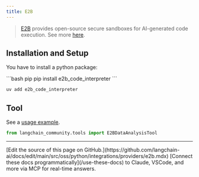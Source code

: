 ```yaml
---
title: E2B
---
```


>[E2B](https://e2b.dev/) provides open-source secure sandboxes
> for AI-generated code execution. See more [here](https://github.com/e2b-dev).

## Installation and Setup

You have to install a python package:

<CodeGroup>
```bash pip
pip install e2b_code_interpreter
```

```bash uv
uv add e2b_code_interpreter
```
</CodeGroup>

## Tool

See a [usage example](/oss/python/integrations/tools/e2b_data_analysis).

```python
from langchain_community.tools import E2BDataAnalysisTool
```

---

<Callout icon="pen-to-square" iconType="regular">
    [Edit the source of this page on GitHub.](https://github.com/langchain-ai/docs/edit/main/src/oss/python/integrations/providers/e2b.mdx)
</Callout>
<Tip icon="terminal" iconType="regular">
    [Connect these docs programmatically](/use-these-docs) to Claude, VSCode, and more via MCP for    real-time answers.
</Tip>

